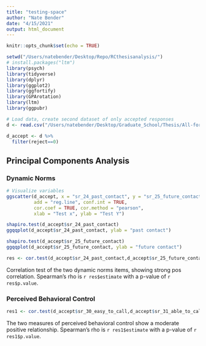 ```yaml
---
title: "testing-space"
author: "Nate Bender"
date: "4/15/2021"
output: html_document
---
```


```r
knitr::opts_chunk$set(echo = TRUE)
```

```r
setwd("/Users/natebender/Desktop/Repo/RCthesisanalysis/")
# install.packages("ltm")
library(psych)
library(tidyverse)
library(dplyr)
library(ggplot2)
library(ggfortify)
library(GPArotation)
library(ltm)
library(ggpubr)
```

```r
# Load data, create second dataset of only accepted responses
d <- read.csv("/Users/natebender/Desktop/Graduate_School/Thesis/All-for-1.5/Analysis/dyn_national_20200828 - results-20200930-082116_TEST.csv")

d_accept <- d %>% 
  filter(reject==0)
```

## Principal Components Analysis

### Dynamic Norms
```r
# Visualize variables
ggscatter(d_accept, x = "sr_24_past_contact", y = "sr_25_future_contact", 
          add = "reg.line", conf.int = TRUE, 
          cor.coef = TRUE, cor.method = "pearson",
          xlab = "Test x", ylab = "Test Y")

shapiro.test(d_accept$sr_24_past_contact)
ggqqplot(d_accept$sr_24_past_contact, ylab = "past contact")

shapiro.test(d_accept$sr_25_future_contact)
ggqqplot(d_accept$sr_25_future_contact, ylab = "future contact")
```

```r
res <- cor.test(d_accept$sr_24_past_contact,d_accept$sr_25_future_contact, method = "spearman")
```
Correlation test of the two dynamic norms items, showing strong pos correlation. Spearman's rho is `r res$estimate` with a p-value of `r res$p.value`.


### Perceived Behavioral Control
```r
res1 <- cor.test(d_accept$sr_30_easy_to_call,d_accept$sr_31_able_to_call, method = "spearman")
```
The two measures of perceived behavioral control show a moderate positive relationship. Spearman's rho is `r res1$estimate` with a p-value of `r res1$p.value`.
